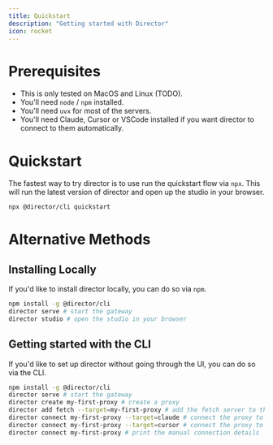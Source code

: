```yaml
---
title: Quickstart
description: "Getting started with Director"
icon: rocket
---
```


# Prerequisites

- This is only tested on MacOS and Linux (TODO).
- You'll need `node` / `npm` installed.
- You'll need `uvx` for most of the servers. 
- You'll need Claude, Cursor or VSCode installed if you want director to connect to them automatically.


# Quickstart

The fastest way to try director is to use run the quickstart flow via `npx`. This will run the latest version of director and open up the studio in your browser.

```bash
npx @director/cli quickstart
```

# Alternative Methods

## Installing Locally

If you'd like to install director locally, you can do so via `npm`.

```bash
npm install -g @director/cli
director serve # start the gateway
director studio # open the studio in your browser
```

## Getting started with the CLI

If you'd like to set up director without going through the UI, you can do so via the CLI.

```bash
npm install -g @director/cli
director serve # start the gateway
director create my-first-proxy # create a proxy
director add fetch --target=my-first-proxy # add the fetch server to the proxy
director connect my-first-proxy --target=claude # connect the proxy to Claude
director connect my-first-proxy --target=cursor # connect the proxy to Cursor
director connect my-first-proxy # print the manual connection details
```